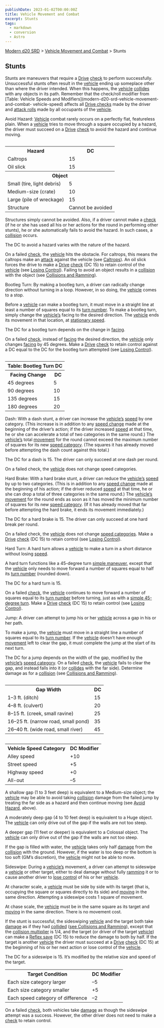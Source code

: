 ```yaml
---
publishDate: 2023-01-02T00:00:00Z
title: Vehicle Movement and Combat
excerpt: Stunts
tags:
  - markdown
  - conversion
  - Astro
---
```


[Modern d20 SRD](/#modernD20) > [Vehicle Movement and Combat](modern-d20-srd-vehicle-movement-and-combat-index) > Stunts

## Stunts

Stunts are maneuvers that require a [Drive](modern-d20-srd-skills-drive)
[check](modern-d20-srd-skills-skill-basics) to perform successfully.
Unsuccessful stunts often result in the [vehicle](modern-d20-srd-equipment-equipment-vehicles) ending up someplace other than where the driver intended.
When this happens, the [vehicle](modern-d20-srd-equipment-equipment-vehicles)
[collides](modern-d20-srd-vehicle-movement-and-combat-collisions-ramming) with
any objects in its path. Remember that the check/roll modifier from [Table: Vehicle Speeds and Modifiers](modern-d20-srd-vehicle-movement-and-combat-
vehicle-speed) affects all [Drive ](modern-d20-srd-skills-drive)[checks](modern-d20-srd-skills-skill-basics) made by the driver and
[attack rolls](modern-d20-srd-combat-attack-roll) made by all occupants of the
[vehicle](modern-d20-srd-equipment-equipment-vehicles).

Avoid Hazard: [Vehicle](modern-d20-srd-equipment-equipment-vehicles) combat
rarely occurs on a perfectly flat, featureless plain. When a
[vehicle](modern-d20-srd-equipment-equipment-vehicles) tries to move through a
square occupied by a hazard, the driver must succeed on a
[Drive](modern-d20-srd-skills-drive) [check](modern-d20-srd-skills-skill-basics) to avoid the hazard and continue moving.


<table style="float: right"> <tr> <th>Hazard</th> <th>DC</th> </tr> <tr><td> Caltrops</td><td> 15 </td></tr> <tr><td> Oil slick</td><td> 15 </td></tr> <tr class="shaded"><th colspan="2"> Object </th></tr> <tr><td> Small (tire, light debris)</td><td> 5 </td></tr> <tr><td> Medium-size (crate)</td><td> 10 </td></tr> <tr><td> Large (pile of wreckage)</td><td> 15 </td></tr> <tr><td> Structure</td><td> Cannot be avoided </td></tr> </table>


Structures simply cannot be avoided. Also, if a driver cannot make a
[check](modern-d20-srd-skills-skill-basics) (if he or she has used all his or
her actions for the round in performing other stunts), he or she automatically
fails to avoid the hazard. In such cases, a [collision](modern-d20-srd-vehicle-movement-and-combat-collisions-ramming) occurs.

The DC to avoid a hazard varies with the nature of the hazard.

On a failed [check](modern-d20-srd-skills-skill-basics), the
[vehicle](modern-d20-srd-equipment-equipment-vehicles) hits the obstacle. For
caltrops, this means the caltrops make an [attack](modern-d20-srd-vehicle-movement-and-combat-attack-options) against the vehicle (see
[Caltrops](modern-d20-srd-equipment-professional-equipment-php#caltrops-index)). An oil slick forces the drive to make a [Drive](modern-d20-srd-skills-drive) [check](modern-d20-srd-skills-skill-basics) (DC 15) to retain
control of the [vehicle](modern-d20-srd-equipment-equipment-vehicles) (see
[Losing Control](modern-d20-srd-vehicle-movement-and-combat-losing-control)).
Failing to avoid an object results in a [collision](modern-d20-srd-vehicle-movement-and-combat-collisions-ramming) with the object (see [Collisions and Ramming](modern-d20-srd-vehicle-movement-and-combat-collisions-ramming)).

Bootleg Turn: By making a bootleg turn, a driver can radically change
direction without turning in a loop. However, in so doing, the
[vehicle](modern-d20-srd-equipment-equipment-vehicles) comes to a stop.

Before a [vehicle](modern-d20-srd-equipment-equipment-vehicles) can make a
bootleg turn, it must move in a straight line at least a number of squares
equal to its [turn number](modern-d20-srd-vehicle-movement-and-combat-vehicle-speed). To make a bootleg turn, simply change the [vehicle’s](modern-d20-srd-equipment-equipment-vehicles) facing to the desired direction. The
[vehicle](modern-d20-srd-equipment-equipment-vehicles) ends its movement in
that location, at [stationary speed](modern-d20-srd-vehicle-movement-and-combat-vehicle-speed).

The DC for a bootleg turn depends on the change in [facing](modern-d20-srd-vehicle-movement-and-combat-facing-firing-arcs).

On a failed [check](modern-d20-srd-skills-skill-basics), instead of
[facing](modern-d20-srd-vehicle-movement-and-combat-facing-firing-arcs) the
desired direction, the [vehicle](modern-d20-srd-equipment-equipment-vehicles)
only changes [facing](modern-d20-srd-vehicle-movement-and-combat-facing-firing-arcs) by 45 degrees. Make a [Drive](modern-d20-srd-skills-drive)
[check](modern-d20-srd-skills-skill-basics) to retain control against a DC
equal to the DC for the bootleg turn attempted (see [Losing Control](modern-d20-srd-vehicle-movement-and-combat-losing-control)).


<table style="float: right"> <tr><th colspan="2">Table: Bootleg Turn DC</th></tr> <tr> <th> Facing Change</th><th> DC </th></tr> <tr><td> 45 degrees</td><td> 5 </td></tr> <tr class="shaded"><td> 90 degrees</td><td> 10 </td></tr> <tr><td> 135 degrees</td><td> 15 </td></tr> <tr class="shaded"><td> 180 degrees</td><td> 20 </td></tr> </table>


Dash: With a dash stunt, a driver can increase the [vehicle’s](modern-d20-srd-equipment-equipment-vehicles) [speed](modern-d20-srd-vehicle-movement-and-combat-vehicle-speed) by one category. (This increase is in addition to any
[speed change](modern-d20-srd-vehicle-movement-and-combat-declaring-speed)
made at the beginning of the driver’s action; if the driver increased
[speed](modern-d20-srd-vehicle-movement-and-combat-vehicle-speed) at that
time, he or she can accelerate a total of two categories in the same round.)
The [vehicle’s](modern-d20-srd-equipment-equipment-vehicles) total
[movement](modern-d20-srd-vehicle-movement-and-combat-moving) for the round
cannot exceed the maximum number of squares for its new [speed category](modern-d20-srd-vehicle-movement-and-combat-vehicle-speed). (The
squares it has already moved before attempting the dash count against this
total.)

The DC for a dash is 15. The driver can only succeed at one dash per round.

On a failed check, the [vehicle](modern-d20-srd-equipment-equipment-vehicles)
does not change speed categories.

Hard Brake: With a hard brake stunt, a driver can reduce the
[vehicle’s](modern-d20-srd-equipment-equipment-vehicles)
[speed](modern-d20-srd-vehicle-movement-and-combat-vehicle-speed) by up to two
categories. (This is in addition to any [speed change](modern-d20-srd-vehicle-movement-and-combat-declaring-speed) made at the beginning of his action; if
the driver reduced [speed](modern-d20-srd-vehicle-movement-and-combat-vehicle-speed) at that time, he or she can drop a total of three categories in the
same round.) The [vehicle’s](modern-d20-srd-equipment-equipment-vehicles)
[movement](modern-d20-srd-vehicle-movement-and-combat-moving) for the round
ends as soon as it has moved the minimum number of squares for its new [speed category](modern-d20-srd-vehicle-movement-and-combat-vehicle-speed). (If it
has already moved that far before attempting the hard brake, it ends its
movement immediately.)

The DC for a hard brake is 15. The driver can only succeed at one hard break
per round.

On a failed check, the [vehicle](modern-d20-srd-vehicle-movement-and-combat-moving) does not change [speed categories](modern-d20-srd-vehicle-movement-and-combat-vehicle-speed). Make a [Drive](modern-d20-srd-skills-drive)
[check](modern-d20-srd-skills-skill-basics) (DC 15) to retain control (see
[Losing Control](modern-d20-srd-vehicle-movement-and-combat-losing-control)).

Hard Turn: A hard turn allows a [vehicle](modern-d20-srd-equipment-equipment-vehicles) to make a turn in a short distance without losing
[speed](modern-d20-srd-vehicle-movement-and-combat-vehicle-speed).

A hard turn functions like a 45-degree turn [simple maneuver](modern-d20-srd-vehicle-movement-and-combat-simple-maneuvers), except that the
[vehicle](modern-d20-srd-equipment-equipment-vehicles) only needs to move
forward a number of squares equal to half its [turn number](modern-d20-srd-vehicle-movement-and-combat-vehicle-speed) (rounded down).

The DC for a hard turn is 15.

On a failed [check](modern-d20-srd-skills-skill-basics), the
[vehicle](modern-d20-srd-equipment-equipment-vehicles) continues to move
forward a number of squares equal to its [turn number](modern-d20-srd-vehicle-movement-and-combat-vehicle-speed) before turning, just as with a [simple 45-degree turn](modern-d20-srd-vehicle-movement-and-combat-simple-maneuvers).
Make a [Drive](modern-d20-srd-skills-drive) [check](modern-d20-srd-skills-skill-basics) (DC 15) to retain control (see [Losing Control](modern-d20-srd-vehicle-movement-and-combat-losing-control)).

Jump: A driver can attempt to jump his or her [vehicle](modern-d20-srd-equipment-equipment-vehicles) across a gap in his or her path.

To make a jump, the [vehicle](modern-d20-srd-equipment-equipment-vehicles)
must move in a straight line a number of squares equal to its [turn number](modern-d20-srd-vehicle-movement-and-combat-vehicle-speed). If the
[vehicle](modern-d20-srd-equipment-equipment-vehicles) doesn’t have enough
[movement](modern-d20-srd-vehicle-movement-and-combat-moving) left to clear
the gap, it must complete the jump at the start of its next turn.

The DC for a jump depends on the width of the gap, modified by the
[vehicle’s](modern-d20-srd-equipment-equipment-vehicles) [speed category](modern-d20-srd-vehicle-movement-and-combat-vehicle-speed). On a
failed [check](modern-d20-srd-skills-skill-basics), the
[vehicle](modern-d20-srd-equipment-equipment-vehicles) fails to clear the gap,
and instead falls into it (or [collides](modern-d20-srd-vehicle-movement-and-combat-collisions-ramming) with the far side). Determine damage as for a
[collision](modern-d20-srd-vehicle-movement-and-combat-collisions-ramming)
(see [Collisions and Ramming](modern-d20-srd-vehicle-movement-and-combat-collisions-ramming)).


<table style="float: right"> <tr><th> Gap Width</th><th> DC </th></tr> <tr><td> 1–3 ft. (ditch)</td><td> 15 </td></tr> <tr class="shaded"><td> 4–8 ft. (culvert)</td><td> 20 </td></tr> <tr><td> 8–15 ft. (creek, small ravine)</td><td> 25 </td></tr> <tr class="shaded"><td> 16–25 ft. (narrow road, small pond)</td><td> 35 </td></tr> <tr><td> 26–40 ft. (wide road, small river)</td><td> 45 </td></tr> </table>
 
<table style="float: right"> <tr><th> Vehicle Speed Category</th><th> DC Modifier </th></tr> <tr><td> Alley speed</td><td> +10 </td></tr> <tr class="shaded"><td> Street speed</td><td> +5 </td></tr> <tr><td> Highway speed</td><td> +0 </td></tr> <tr class="shaded"><td> All-out</td><td> –5 </td></tr> </table>


A shallow gap (1 to 3 feet deep) is equivalent to a Medium-size object; the
[vehicle](modern-d20-srd-equipment-equipment-vehicles) may be able to avoid
taking [collision](modern-d20-srd-vehicle-movement-and-combat-collisions-ramming) damage from the failed jump by treating the far side as a hazard and
then continue moving (see [Avoid Hazard](modern-d20-srd-vehicle-movement-and-combat-stunts-php#avoid-hazard-index), above).

A moderately deep gap (4 to 10 feet deep) is equivalent to a Huge object. The
[vehicle](modern-d20-srd-equipment-equipment-vehicles) can only drive out of
the gap if the walls are not too steep.

A deeper gap (11 feet or deeper) is equivalent to a Colossal object. The
[vehicle](modern-d20-srd-equipment-equipment-vehicles) can only drive out of
the gap if the walls are not too steep.

If the gap is filled with water, the [vehicle](modern-d20-srd-equipment-equipment-vehicles) takes only half [damage](modern-d20-srd-vehicle-movement-and-combat-damaging-vehicles) from the [collision](modern-d20-srd-vehicle-movement-and-combat-collisions-ramming) with the ground. However, if the water
is too deep or the bottom is too soft (GM’s discretion), the
[vehicle](modern-d20-srd-equipment-equipment-vehicles) might not be able to
move.

Sideswipe: During a [vehicle’s](modern-d20-srd-equipment-equipment-vehicles)
movement, a driver can attempt to sideswipe a [vehicle](modern-d20-srd-equipment-equipment-vehicles) or other target, either to deal damage without
fully [ramming](modern-d20-srd-vehicle-movement-and-combat-collisions-ramming)
it or to cause another driver to [lose control](modern-d20-srd-vehicle-movement-and-combat-losing-control) of his or her [vehicle](modern-d20-srd-equipment-equipment-vehicles).

At character scale, a [vehicle](modern-d20-srd-equipment-equipment-vehicles)
must be side by side with its target (that is, occupying the square or squares
directly to its side) and [moving](modern-d20-srd-vehicle-movement-and-combat-moving) in the same direction. Attempting a sideswipe costs 1 square of
movement.

At chase scale, the [vehicle](modern-d20-srd-equipment-equipment-vehicles)
must be in the same square as its target and [moving](modern-d20-srd-vehicle-movement-and-combat-moving) in the same direction. There is no movement cost.

If the stunt is successful, the sideswiping [vehicle](modern-d20-srd-equipment-equipment-vehicles) and the target both take
[damage](modern-d20-srd-vehicle-movement-and-combat-damaging-vehicles) as if
they had [collided](modern-d20-srd-vehicle-movement-and-combat-collisions-ramming) ([see Collisions and Ramming](modern-d20-srd-vehicle-movement-and-combat-collisions-ramming)), except that the [collision multiplier](modern-d20-srd-vehicle-movement-and-combat-collisions-ramming) is
1/4, and the target (or driver of the target [vehicle](modern-d20-srd-equipment-equipment-vehicles)) can make a [Reflex save](modern-d20-srd-basics-saving-throws) (DC 15) to reduce the damage to both by half. If the target is
another [vehicle](modern-d20-srd-equipment-equipment-vehicles) the driver must
succeed at a [Drive](modern-d20-srd-skills-drive) [check](modern-d20-srd-skills-skill-basics) (DC 15) at the beginning of his or her next action or
lose control of the [vehicle](modern-d20-srd-equipment-equipment-vehicles).

The DC for a sideswipe is 15. It’s modified by the relative size and speed of
the target.


<table> <tr><th> Target Condition</th><th> DC Modifier</th></tr> <tr><td> Each size category larger</td><td> –5 </td></tr> <tr class="shaded"><td> Each size category smaller</td><td> +5 </td></tr> <tr><td> Each speed category of difference</td><td> –2 </td></tr> </table>


On a failed [check](modern-d20-srd-skills-skill-basics), both vehicles take
[damage](modern-d20-srd-vehicle-movement-and-combat-damaging-vehicles) as
though the sideswipe attempt was a success. However, the other driver does not
need to make a [check](modern-d20-srd-skills-skill-basics) to retain control.

